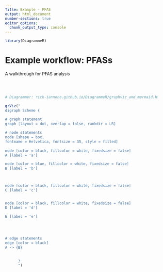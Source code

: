 ```yaml
---
Title: Example - PFAS
output: html_document
number-sections: true
editor_options: 
  chunk_output_type: console
---
```


```r
library(DiagrammeR)
```

# Example workflow: PFASs {#ExamplePFAS}

A walkthrough for PFAS analysis

<br><br>

```r

# Diagrammer: rich-iannone.github.io/DiagrammeR/graphviz_and_mermaid.html

grViz("
digraph Scheme {
      
# graph statement
graph [layout = dot, overlap = false, rankdir = LR]

# node statements
node [shape = box,
fontname = Helvetica, fontsize = 35, style = filled]
      
node [color = black, fillcolor = white, fixedsize = false]
A [label = 'a']

node [color = blue, fillcolor = white, fixedsize = false]
B [label = 'b']



node [color = black, fillcolor = white, fixedsize = false]
C [label = 'c']


node [color = black, fillcolor = white, fixedsize = false]
D [label = 'd']

E [label = 'e']


      
      
# edge statements
edge [color = black]
A -> {B}

      
      }
      ")


```
